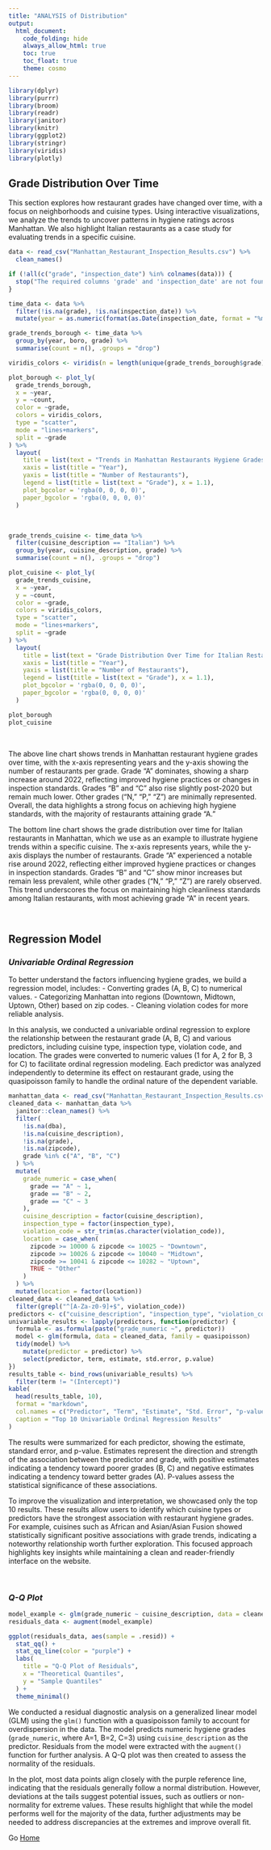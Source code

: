 ```yaml
---
title: "ANALYSIS of Distribution"
output: 
  html_document:
    code_folding: hide
    always_allow_html: true
    toc: true
    toc_float: true
    theme: cosmo
---
```

```r
library(dplyr)
library(purrr)
library(broom)
library(readr)
library(janitor)
library(knitr)
library(ggplot2)
library(stringr)
library(viridis)
library(plotly)
```

## **Grade Distribution Over Time**

This section explores how restaurant grades have changed over time, with a focus on neighborhoods and cuisine types. Using interactive visualizations, we analyze the trends to uncover patterns in hygiene ratings across Manhattan. We also highlight Italian restaurants as a case study for evaluating trends in a specific cuisine.

```r
data <- read_csv("Manhattan_Restaurant_Inspection_Results.csv") %>%
  clean_names()

if (!all(c("grade", "inspection_date") %in% colnames(data))) {
  stop("The required columns 'grade' and 'inspection_date' are not found in the dataset.")
}

time_data <- data %>%
  filter(!is.na(grade), !is.na(inspection_date)) %>%
  mutate(year = as.numeric(format(as.Date(inspection_date, format = "%m/%d/%Y"), "%Y")))

grade_trends_borough <- time_data %>%
  group_by(year, boro, grade) %>%
  summarise(count = n(), .groups = "drop")

viridis_colors <- viridis(n = length(unique(grade_trends_borough$grade)))

plot_borough <- plot_ly(
  grade_trends_borough,
  x = ~year,
  y = ~count,
  color = ~grade,
  colors = viridis_colors,
  type = "scatter",
  mode = "lines+markers",
  split = ~grade
) %>%
  layout(
    title = list(text = "Trends in Manhattan Restaurants Hygiene Grades Over Time"),
    xaxis = list(title = "Year"),
    yaxis = list(title = "Number of Restaurants"),
    legend = list(title = list(text = "Grade"), x = 1.1),
    plot_bgcolor = 'rgba(0, 0, 0, 0)',
    paper_bgcolor = 'rgba(0, 0, 0, 0)'
  )
```

<br>

```r
grade_trends_cuisine <- time_data %>%
  filter(cuisine_description == "Italian") %>%
  group_by(year, cuisine_description, grade) %>%
  summarise(count = n(), .groups = "drop")

plot_cuisine <- plot_ly(
  grade_trends_cuisine,
  x = ~year,
  y = ~count,
  color = ~grade,
  colors = viridis_colors,
  type = "scatter",
  mode = "lines+markers",
  split = ~grade
) %>%
  layout(
    title = list(text = "Grade Distribution Over Time for Italian Restaurants in Manhattan"),
    xaxis = list(title = "Year"),
    yaxis = list(title = "Number of Restaurants"),
    legend = list(title = list(text = "Grade"), x = 1.1),
    plot_bgcolor = 'rgba(0, 0, 0, 0)',
    paper_bgcolor = 'rgba(0, 0, 0, 0)'
  )

plot_borough
plot_cuisine
```

<br>

The above line chart shows trends in Manhattan restaurant hygiene grades over time, with the x-axis representing years and the y-axis showing the number of restaurants per grade. Grade "A" dominates, showing a sharp increase around 2022, reflecting improved hygiene practices or changes in inspection standards. Grades "B" and "C" also rise slightly post-2020 but remain much lower. Other grades ("N," "P," "Z") are minimally represented. Overall, the data highlights a strong focus on achieving high hygiene standards, with the majority of restaurants attaining grade "A."


The bottom line chart shows the grade distribution over time for Italian restaurants in Manhattan, which we use as an example to illustrate hygiene trends within a specific cuisine. The x-axis represents years, while the y-axis displays the number of restaurants. Grade "A" experienced a notable rise around 2022, reflecting either improved hygiene practices or changes in inspection standards. Grades "B" and "C" show minor increases but remain less prevalent, while other grades ("N," "P," "Z") are rarely observed. This trend underscores the focus on maintaining high cleanliness standards among Italian restaurants, with most achieving grade "A" in recent years.

<br>


## **Regression Model**

### *Univariable Ordinal Regression*
To better understand the factors influencing hygiene grades, we build a regression model, includes:
 - Converting grades (A, B, C) to numerical values.
 - Categorizing Manhattan into regions (Downtown, Midtown, Uptown, Other) based on zip codes.
 - Cleaning violation codes for more reliable analysis.

In this analysis, we conducted a univariable ordinal regression to explore the relationship between the restaurant grade (A, B, C) and various predictors, including cuisine type, inspection type, violation code, and location. The grades were converted to numeric values (1 for A, 2 for B, 3 for C) to facilitate ordinal regression modeling. Each predictor was analyzed independently to determine its effect on restaurant grade, using the quasipoisson family to handle the ordinal nature of the dependent variable.

```r
manhattan_data <- read_csv("Manhattan_Restaurant_Inspection_Results.csv", na = c("NA", "", "."))
cleaned_data <- manhattan_data %>%
  janitor::clean_names() %>%  
  filter(
    !is.na(dba),                         
    !is.na(cuisine_description),       
    !is.na(grade),                       
    !is.na(zipcode),
    grade %in% c("A", "B", "C")
  ) %>%
  mutate(
    grade_numeric = case_when(
      grade == "A" ~ 1,
      grade == "B" ~ 2,
      grade == "C" ~ 3
    ),  
    cuisine_description = factor(cuisine_description),  
    inspection_type = factor(inspection_type),  
    violation_code = str_trim(as.character(violation_code)),  
    location = case_when(
      zipcode >= 10000 & zipcode <= 10025 ~ "Downtown",
      zipcode >= 10026 & zipcode <= 10040 ~ "Midtown",
      zipcode >= 10041 & zipcode <= 10282 ~ "Uptown",
      TRUE ~ "Other"
    )
  ) %>%
  mutate(location = factor(location)) 
cleaned_data <- cleaned_data %>%
  filter(grepl("^[A-Za-z0-9]+$", violation_code)) 
predictors <- c("cuisine_description", "inspection_type", "violation_code", "location")
univariable_results <- lapply(predictors, function(predictor) {
  formula <- as.formula(paste("grade_numeric ~", predictor))
  model <- glm(formula, data = cleaned_data, family = quasipoisson) 
  tidy(model) %>%
    mutate(predictor = predictor) %>%
    select(predictor, term, estimate, std.error, p.value)
})
results_table <- bind_rows(univariable_results) %>%
  filter(term != "(Intercept)")
kable(
  head(results_table, 10), 
  format = "markdown",
  col.names = c("Predictor", "Term", "Estimate", "Std. Error", "p-value"),
  caption = "Top 10 Univariable Ordinal Regression Results"
)
```
The results were summarized for each predictor, showing the estimate, standard error, and p-value. Estimates represent the direction and strength of the association between the predictor and grade, with positive estimates indicating a tendency toward poorer grades (B, C) and negative estimates indicating a tendency toward better grades (A). P-values assess the statistical significance of these associations.

To improve the visualization and interpretation, we showcased only the top 10 results. These results allow users to identify which cuisine types or predictors have the strongest association with restaurant hygiene grades. For example, cuisines such as African and Asian/Asian Fusion showed statistically significant positive associations with grade trends, indicating a noteworthy relationship worth further exploration. This focused approach highlights key insights while maintaining a clean and reader-friendly interface on the website.

<br>


### *Q-Q Plot*
```r
model_example <- glm(grade_numeric ~ cuisine_description, data = cleaned_data, family = quasipoisson)
residuals_data <- augment(model_example)

ggplot(residuals_data, aes(sample = .resid)) +
  stat_qq() +
  stat_qq_line(color = "purple") +
  labs(
    title = "Q-Q Plot of Residuals",
    x = "Theoretical Quantiles",
    y = "Sample Quantiles"
  ) +
  theme_minimal()
```

We conducted a residual diagnostic analysis on a generalized linear model (GLM) using the `glm()` function with a quasipoisson family to account for overdispersion in the data. The model predicts numeric hygiene grades (`grade_numeric`, where A=1, B=2, C=3) using `cuisine_description` as the predictor. Residuals from the model were extracted with the `augment()` function for further analysis. A Q-Q plot was then created to assess the normality of the residuals. 

In the plot, most data points align closely with the purple reference line, indicating that the residuals generally follow a normal distribution. However, deviations at the tails suggest potential issues, such as outliers or non-normality for extreme values. These results highlight that while the model performs well for the majority of the data, further adjustments may be needed to address discrepancies at the extremes and improve overall fit.

Go [Home](index.html)